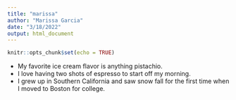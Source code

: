 ```yaml
---
title: "marissa"
author: "Marissa Garcia"
date: "3/18/2022"
output: html_document
---
```


```r
knitr::opts_chunk$set(echo = TRUE)
```

  * My favorite ice cream flavor is anything pistachio. 
  * I love having two shots of espresso to start off my morning.
  * I grew up in Southern California and saw snow fall for the first time when I moved to Boston for college.  